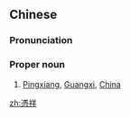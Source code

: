 ==Chinese==
{{zh-forms|s=凭祥}}

===Pronunciation===
{{zh-pron
|m=Píngxiáng
|c=pang4 coeng4
|cat=propn
}}

===Proper noun===
{{zh-proper noun}}

# [[Pingxiang]], [[Guangxi]], [[China]]

{{zh-cat|Cities}}

[[zh:憑祥]]